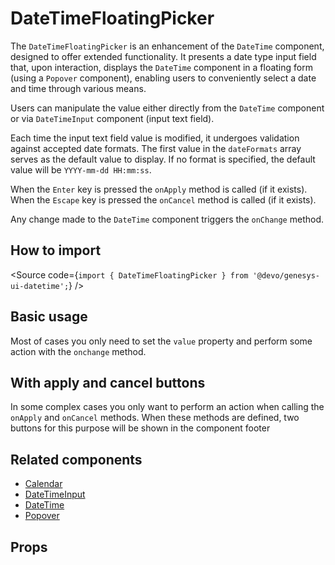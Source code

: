 

<Meta of={Stories} />

# DateTimeFloatingPicker

The `DateTimeFloatingPicker` is an enhancement of the `DateTime` component,
designed to offer extended functionality.
It presents a date type input field that, upon interaction, displays the
`DateTime` component in a floating form (using a `Popover` component),
enabling users to conveniently select a date and time through various means.

Users can manipulate the value either directly from the `DateTime` component
or via `DateTimeInput` component (input text field).

Each time the input text field value is modified, it undergoes validation
against accepted date formats.
The first value in the `dateFormats` array serves as the default value to display.
If no format is specified, the default value will be `YYYY-mm-dd HH:mm:ss`.

When the `Enter` key is pressed the `onApply` method is called (if it exists).
When the `Escape` key is pressed the `onCancel` method is called (if it exists).

Any change made to the `DateTime` component triggers the `onChange` method.

## How to import

<Source
  code={`import { DateTimeFloatingPicker } from '@devo/genesys-ui-datetime';`}
/>

## Basic usage

Most of cases you only need to set the `value` property and perform some action
with the `onchange` method.

<Canvas of={Stories.Base} />

## With apply and cancel buttons

In some complex cases you only want to perform an action when calling the `onApply`
and `onCancel` methods.
When these methods are defined, two buttons for this purpose will be shown in the
component footer

<Canvas of={Stories.WithButtons} />

## Related components

- [Calendar](?path=/docs/components-datetime-calendar--docs)
- [DateTimeInput](?path=/docs/components-datetime-datetimeinput--docs)
- [DateTime](?path=/docs/components-datetime-datetime--docs)
- [Popover](?path=/docs/components-navigation-popover--docs)

## Props

<ArgTypes of={Stories} />
